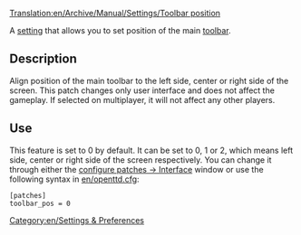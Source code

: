 [[Translation:en/Archive/Manual/Settings/Toolbar position]]


A [[en/Archive/Manual/Settings/Advanced Settings|setting]] that allows you to set position of the main [[en/Manual/Game interface#The Menu bar|toolbar]].

== Description ==
Align position of the main toolbar to the left side, center or right side of the screen.
This patch changes only user interface and does not affect the gameplay. If selected on multiplayer, it will not affect any other players.

== Use ==
This feature is set to 0 by default. It can be set to 0, 1 or 2, which means left side, center or right side of the screen respectively. You can change it through either the [[en/Archive/Manual/Settings/Advanced Settings/Interface#Position of the main toolbar|configure patches -> Interface]] window or use the following syntax in [[en/openttd.cfg]]:
<pre>[patches]
toolbar_pos = 0</pre>


[[Category:en/Settings & Preferences]]